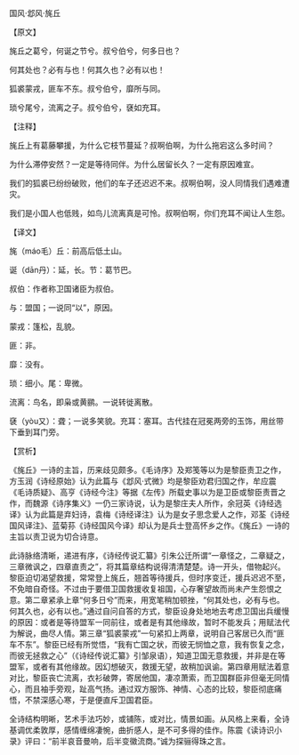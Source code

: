 

国风·邶风·旄丘

【原文】

旄丘之葛兮，何诞之节兮。叔兮伯兮，何多日也？

何其处也？必有与也！何其久也？必有以也！

狐裘蒙戎，匪车不东。叔兮伯兮，靡所与同。

琐兮尾兮，流离之子。叔兮伯兮，褎如充耳。

【注释】

旄丘上有葛藤攀援，为什么它枝节蔓延？叔啊伯啊，为什么拖宕这么多时间？

为什么滞停安然？一定是等待同伴。为什么居留长久？一定有原因难宣。

我们的狐裘已纷纷破败，他们的车子还迟迟不来。叔啊伯啊，没人同情我们遇难遭灾。

我们是小国人也低贱，如鸟儿流离真是可怜。叔啊伯啊，你们充耳不闻让人生怨。

【译文】

旄（máo毛）丘：前高后低土山。

诞（dān丹）：延，长。节：葛节巴。

叔伯：作者称卫国诸臣为叔伯。

与：盟国；一说同“以”，原因。

蒙戎：篷松，乱貌。

匪：非。

靡：没有。

琐：细小。尾：卑微。

流离：鸟名，即枭或黄鹂。一说转徙离散。

褎（yòu又）：聋；一说多笑貌。充耳：塞耳。古代挂在冠冕两旁的玉饰，用丝带下垂到耳门旁。

【赏析】

《旄丘》一诗的主旨，历来歧见颇多。《毛诗序》及郑笺等以为是黎臣责卫之作，方玉润《诗经原始》认为此篇与《邶风·式微》均是黎臣劝君归国之作，牟应震《毛诗质疑》、高亨《诗经今注》等据《左传》所载史事以为是卫臣或黎臣责晋之作，而魏源《诗序集义》一仍三家诗说，认为是黎庄夫人所作，余冠英《诗经选译》认为此篇是弃妇诗，袁梅《诗经译注》认为是女子思念爱人之作，邓荃《诗经国风译注》、蓝菊荪《诗经国风今译》却认为是兵士登高怀乡之作。《旄丘》一诗的主旨以责卫说为切合诗意。

此诗脉络清晰，递进有序，《诗经传说汇纂》引朱公迁所谓“一章怪之，二章疑之，三章微讽之，四章直责之”，将其篇章结构说得清清楚楚。诗一开头，借物起兴。黎臣迫切渴望救援，常常登上旄丘，翘首等待援兵，但时序变迁，援兵迟迟不至，不免暗自奇怪。不过由于要借卫国救援收复祖国，心存奢望故而尚未产生怨恨之意。第二章紧承上章“何多日兮”而来，用宽笔稍加顿挫，“何其处也，必有与也。何其久也，必有以也。”通过自问自答的方式，黎臣设身处地地去考虑卫国出兵缓慢的原因：或者是等待盟军一同前往，或者是有其他缘故，暂时不能发兵；用赋法代为解说，曲尽人情。第三章“狐裘蒙戎”一句紧扣上两章，说明自己客居已久而“匪车不东”。黎臣已经有所觉悟，“我有亡国之状，而彼无悯恤之意，我有恢复之念，而彼无拯救之心”（《诗经传说汇纂》引邹泉语），知道卫国无意救援，并非是在等盟军，或者有其他缘故。因幻想破灭，救援无望，故稍加讽谕。第四章用赋法着意对比，黎臣丧亡流离，衣衫破弊，寄居他国，凄凉萧索，而卫国群臣非但毫无同情心，而且袖手旁观，趾高气扬。通过双方服饰、神情、心态的比较，黎臣彻底痛悟，不禁深感心寒，于是便直斥卫国君臣。

全诗结构明晰，艺术手法巧妙，或铺陈，或对比，情景如画。从风格上来看，全诗基调优柔敦厚，感情缠绵凄惋，曲折感人，是不可多得的佳作。陈震《读诗识小录》评曰：“前半哀音曼响，后半变徽流商。”诚为探骊得珠之言。

